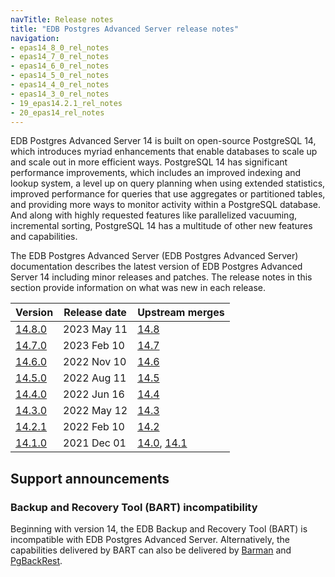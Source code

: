 ```yaml
---
navTitle: Release notes
title: "EDB Postgres Advanced Server release notes"
navigation:
- epas14_8_0_rel_notes
- epas14_7_0_rel_notes
- epas14_6_0_rel_notes
- epas14_5_0_rel_notes
- epas14_4_0_rel_notes
- epas14_3_0_rel_notes
- 19_epas14.2.1_rel_notes
- 20_epas14_rel_notes
---
```


EDB Postgres Advanced Server 14 is built on open-source PostgreSQL 14, which introduces myriad enhancements that enable databases to scale up and scale out in more efficient ways. PostgreSQL 14 has significant performance improvements, which includes an improved indexing and lookup system, a level up on query planning when using extended statistics, improved performance for queries that use aggregates or partitioned tables, and providing more ways to monitor activity within a PostgreSQL database. And along with highly requested features like parallelized vacuuming, incremental sorting, PostgreSQL 14 has a multitude of other new features and capabilities.

The EDB Postgres Advanced Server (EDB Postgres Advanced Server) documentation describes the latest version of EDB Postgres Advanced Server 14 including minor releases and patches. The release notes in this section provide information on what was new in each release. 

| Version                               | Release date | Upstream merges                                                                                                  | 
| ------------------------------------- | ------------ | ---------------------------------------------------------------------------------------------------------------- | 
| [14.8.0](epas14_8_0_rel_notes)        | 2023 May 11  | [14.8](https://www.postgresql.org/docs/14/release-14-8.html)                                                     |
| [14.7.0](epas14_7_0_rel_notes)        | 2023 Feb 10  | [14.7](https://www.postgresql.org/docs/14/release-14-7.html)                                                     |
| [14.6.0](epas14_6_0_rel_notes)        | 2022 Nov 10  | [14.6](https://www.postgresql.org/docs/14/release-14-6.html)                                                     |
| [14.5.0](epas14_5_0_rel_notes)        | 2022 Aug 11  | [14.5](https://www.postgresql.org/docs/14/release-14-5.html)                                                     |
| [14.4.0](epas14_4_0_rel_notes)        | 2022 Jun 16  | [14.4](https://www.postgresql.org/docs/14/release-14-4.html)                                                     |
| [14.3.0](epas14_3_0_rel_notes)        | 2022 May 12  | [14.3](https://www.postgresql.org/docs/14/release-14-3.html)                                                     |
| [14.2.1](19_epas14.2.1_rel_notes)     | 2022 Feb 10  | [14.2](https://www.postgresql.org/docs/14/release-14-2.html)                                                     |
| [14.1.0](20_epas14_rel_notes)         | 2021 Dec 01  | [14.0](https://www.postgresql.org/docs/14/release-14.html), [14.1](https://www.postgresql.org/docs/14/release-14-1.html)  |

## Support announcements

### Backup and Recovery Tool (BART) incompatibility

Beginning with version 14, the EDB Backup and Recovery Tool (BART) is incompatible with EDB Postgres Advanced Server. Alternatively, the capabilities delivered by BART can also be delivered by [Barman](https://www.enterprisedb.com/docs/supported-open-source/barman/) and [PgBackRest](https://www.enterprisedb.com/docs/supported-open-source/pgbackrest/).
